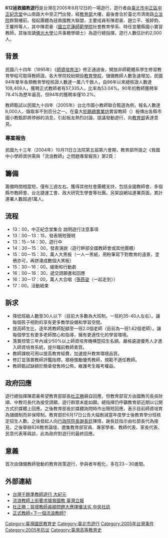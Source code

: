 '''612拯救國教遊行'''是台灣在2005年6月12日的一場遊行，遊行者由[[臺北市|臺北市]][[中正區_(臺北市)|中正區]][[中正紀念堂|中正紀念堂]]中山南路大中至正門出發，經[[中華民國教育部|教育部]]大樓，最後會合於臺北市濟南路[[立法院|立法院]]群賢樓前。發起團體為拯救國教大聯盟，主要成員有陳君豪、趙立平、張婷鈞、王馨羚等人，其中陳君豪（[[國立花蓮師範學院|國立花蓮師範學院]]社會教育學系、時任宜蘭縣國小實習教師，其後攻讀[[佛光大學|佛光大學]]公共事務學碩士）為遊行總指揮。遊行人數估計約2,000人。

== 背景 ==
民國八十四年（1995年）《[[s:師資培育法|師資培育法]]》修正通過後，開放非師範體系學生修習教育學程可取得教師證。各大學院校紛開設[[教育學程|教育學程]]，儲備教師人數急速增加，民國94年單年各類教育學程核證人數達一萬八千餘人，自86年以來總核證人數達108,409人，獲聘正式教師者有57,335人，比率為53.04%。90年的教師獲聘率78.4%為歷年最高，但94年的獲聘率僅10.2%。

教師甄試以民國九十四年（2005年）台北市國小教師聯合甄選為例，報名人數達8,000人，錄取率不到百分之一。在臺大[[批踢踢實業坊|批踢踢實業坊]]實習教師（{{lang|en|studyteacher}}）板傳出各縣市國小教甄即將停辦的消息，引起板友熱烈討論，提議發動遊行，向[[中華民國教育部|教育部]]表達意見。

=== 專案報告 ===
民國九十三年（2004年）10月11日立法院第五屆第六會期，教育部所提之《我國中小學師資供需與「流浪教師」之問題專案報告》第2頁：
{{cquote|自83年公布師資培育法以來，86學年度開始依新制核發教師證書，歷年核發之證書累計約 100,000 張（詳如表三及圖三），經查此類人員已獲聘為正式教職者約70,000人，顯示取得合格教師證書而並未任教職之人員（即所謂「流浪教師」）估計，累積至民國九十三年（2004年）年約為30,000人。因九十三學年度（2004年8月－2005年7月）各縣市新進教師資料尚未齊全，較精確人數刻正調查比對中。|中華民國教育部|《我國中小學師資供需與「流浪教師」之問題專案報告》}}

== 籌備 ==
籌備時間相當短，僅有三週左右。獲得其他社會團體支持，包括全國教師會、多個縣市教師會、台北捷運工會、政大研究生學會等社團。另架設網站連署頁面，累計連署人數超過1萬人。

== 流程 ==
*13：00，中正紀念堂集合 說明遊行注意事項
*13：00－13：15，發表簡短聲明 
*13：15－14：30，遊行中 
*14：30－15：00，發表演說（遊行幹部全國教師會或其他團體）
*15：00－15：30，萬人大黑板（一人一黑紙，用粉筆寫下對教育的遠景，塗鴉亦可，再拼湊成數個大黑板）
*15：30－16：00，緩衝和行動劇 
*16：00－16：30，遞交請願書和回應
*16：30－17：00，萬人大合唱（[[孫燕姿|孫燕姿]]〈一起走到〉）
*17：00，活動結束

== 訴求 ==
*降低班級人數至30人以下（目前大多數為大班制，一班約35-40人左右）。讓每個孩子相對的享有更多教學設備和學習空間。
*提高師生比，逐年將教師配額至一班2.0個老師（目前為一班1.62個老師）。讓每個學生有更多老師關心和指導，擁有更適性化的學習環境。
*落實控管三年內減少50%以上師資培育機構暨招生名額。嚴格遴選優秀人才進入師資培育系統，提升職前教師素質。
*教師課稅可用以提高教育經費，加速提升教育環境品質。
*修訂並落實教師評鑑指標，積極獎勵優秀教師，規範不適任教師。
*教師甄試缺額於簡章發售時公佈，維護考生報考權益。

== 政府回應 ==
遊行總指揮陳君豪希望教育部部長[[杜正勝|杜正勝]]親自回應，但教育部官方由國教司長吳財順、中教司長代為接受請願，遊行群眾未能如願。總指揮仍呼籲教育部近期以公開方式於媒體上回應。之後教育部長於媒體詢問時作出簡短回應，表示目前師資培育為儲備制而非保障制。教育部於6月17日公告大幅刪減當年度學士後教育學分班核定招生人數。之後發起人向[[行政院院長|行政院院長]][[謝長廷|謝長廷]]陳情，謝長廷指示由杜部長代為接見，之後舉辦826教育論壇，邀集教育部官員、專家學者、教師代表、家長代表、民意代表等與談，此為政府對遊行的最終回應。

== 意義 ==
首次由儲備教師發動的教育政策遊行，參與者年輕化，多在23－30歲間。

== 外部連結 ==
*[http://news.epochtimes.com/b5/5/6/12/n952984p.htm 台灣千餘準教師遊行 大紀元]{{Wayback|url=http://news.epochtimes.com/b5/5/6/12/n952984p.htm |date=20190918212623 }}{{zh-tw}}
*[https://web.archive.org/web/20160304132314/http://www.lihpao.com/?action-viewnews-itemid-87191 流浪教師上街要求搶救國教 臺灣立報]{{zh-tw}}
*[https://web.archive.org/web/20160304131220/http://www.lihpao.com/?action-viewnews-itemid-87233 杜正勝：貿增教師員額問題大應擇優汰劣 中央社訊]{{zh-tw}}
*[http://media.career.com.tw/industry/industry_main.asp?no=351p044&no2=48 正式教師=下一個流浪教師?]{{Wayback|url=http://media.career.com.tw/industry/industry_main.asp?no=351p044&no2=48 |date=20110612092730 }}{{zh-tw}}

[[Category:臺灣國民教育史|Category:臺灣國民教育史]]
[[Category:臺北市遊行|Category:臺北市遊行]]
[[Category:2005年台灣事件|Category:2005年台灣事件]]
[[Category:2005年抗议|Category:2005年抗议]]
[[Category:臺灣高等教育史|Category:臺灣高等教育史]]